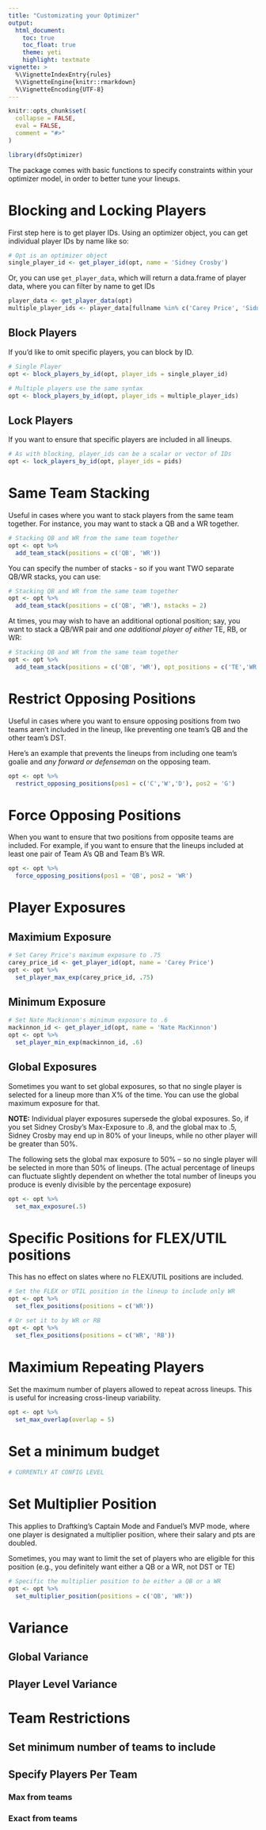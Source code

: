 ```yaml
---
title: "Customizating your Optimizer"
output: 
  html_document: 
    toc: true
    toc_float: true
    theme: yeti
    highlight: textmate
vignette: >
  %\VignetteIndexEntry{rules}
  %\VignetteEngine{knitr::rmarkdown}
  %\VignetteEncoding{UTF-8}
---
```


```r
knitr::opts_chunk$set(
  collapse = FALSE,
  eval = FALSE,
  comment = "#>"
)
```

```r
library(dfsOptimizer)
```

The package comes with basic functions to specify constraints within your 
optimizer model, in order to better tune your lineups.

# Blocking and Locking Players
First step here is to get player IDs. Using an optimizer object, you can
get individual player IDs by name like so:
```r
# Opt is an optimizer object
single_player_id <- get_player_id(opt, name = 'Sidney Crosby')
```

Or, you can use `get_player_data`, which will return a data.frame of player
data, where you can filter by name to get IDs
```r
player_data <- get_player_data(opt)
multiple_player_ids <- player_data[fullname %in% c('Carey Price', 'Sidney Crosby')]$id
```

## Block Players
If you'd like to omit specific players, you can block by ID.
```r
# Single Player
opt <- block_players_by_id(opt, player_ids = single_player_id)

# Multiple players use the same syntax
opt <- block_players_by_id(opt, player_ids = multiple_player_ids)
```

## Lock Players
If you want to ensure that specific players are included in all lineups.
```r
# As with blocking, player_ids can be a scalar or vector of IDs
opt <- lock_players_by_id(opt, player_ids = pids)
```

# Same Team Stacking
Useful in cases where you want to stack players from the same team together. For
instance, you may want to stack a QB and a WR together.

```r
# Stacking QB and WR from the same team together
opt <- opt %>%
  add_team_stack(positions = c('QB', 'WR'))
```
You can specify the number of stacks - so if you want TWO separate QB/WR stacks,
you can use:
```r
# Stacking QB and WR from the same team together
opt <- opt %>%
  add_team_stack(positions = c('QB', 'WR'), nstacks = 2)
```

At times, you may wish to have an additional optional position; say, you want
to stack a QB/WR pair and *one additional player of either* TE, RB, or WR:
```r
# Stacking QB and WR from the same team together
opt <- opt %>%
  add_team_stack(positions = c('QB', 'WR'), opt_positions = c('TE','WR','RB'))
```

# Restrict Opposing Positions
Useful in cases where you want to ensure opposing positions from two teams aren't included 
in the lineup, like preventing one team's QB and the other team's DST.

Here's an example that prevents the lineups from including one team's goalie
and _any forward or defenseman_ on the opposing team.
```r
opt <- opt %>% 
  restrict_opposing_positions(pos1 = c('C','W','D'), pos2 = 'G')
```

# Force Opposing Positions
When you want to ensure that two positions from opposite teams are included. For 
example, if you want to ensure that the lineups included at least one pair of 
Team A's QB and Team B's WR.

```r
opt <- opt %>%
  force_opposing_positions(pos1 = 'QB', pos2 = 'WR')
```

# Player Exposures

## Maximium Exposure
```r
# Set Carey Price's maximum exposure to .75
carey_price_id <- get_player_id(opt, name = 'Carey Price')
opt <- opt %>% 
  set_player_max_exp(carey_price_id, .75)
```

## Minimum Exposure
```r
# Set Nate Mackinnon's minimum exposure to .6
mackinnon_id <- get_player_id(opt, name = 'Nate MacKinnon')
opt <- opt %>% 
  set_player_min_exp(mackinnon_id, .6)
```

## Global Exposures 

Sometimes you want to set global exposures, so that no single player is selected
for a lineup more than X% of the time.  You can use the global maximum exposure for that.

**NOTE:** Individual player exposures supersede the global exposures. So, if you set
Sidney Crosby's Max-Exposure to .8, and the global max to .5, Sidney Crosby 
may end up in 80% of your lineups, while no other player will be greater than 50%.

The following sets the global max exposure to 50% -- so no single player will
be selected in more than 50% of lineups. (The actual percentage of lineups
can fluctuate slightly dependent on whether the total number of lineups 
you produce is evenly divisible by the percentage exposure)

```r
opt <- opt %>%
  set_max_exposure(.5)
```

# Specific Positions for FLEX/UTIL positions

This has no effect on slates where no FLEX/UTIL positions are included.

```r
# Set the FLEX or UTIL position in the lineup to include only WR
opt <- opt %>%
  set_flex_positions(positions = c('WR'))

# Or set it to by WR or RB
opt <- opt %>%
  set_flex_positions(positions = c('WR', 'RB'))
```

# Maximium Repeating Players

Set the maximum number of players allowed to repeat across lineups. This is 
useful for increasing cross-lineup variability.

```r
opt <- opt %>%
  set_max_overlap(overlap = 5)
```

# Set a minimum budget

```r
# CURRENTLY AT CONFIG LEVEL
```

# Set Multiplier Position
This applies to Draftking's Captain Mode and Fanduel's MVP mode, where one player
is designated a multiplier position, where their salary and pts are doubled.

Sometimes, you may want to limit the set of players who are eligible for this
position (e.g., you definitely want either a QB or a WR, not DST or TE)

```r
# Specific the multiplier position to be either a QB or a WR
opt <- opt %>%
  set_multiplier_position(positions = c('QB', 'WR'))
```

# Variance

## Global Variance

## Player Level Variance

# Team Restrictions

## Set minimum number of teams to include

## Specify Players Per Team

### Max from teams

### Exact from teams